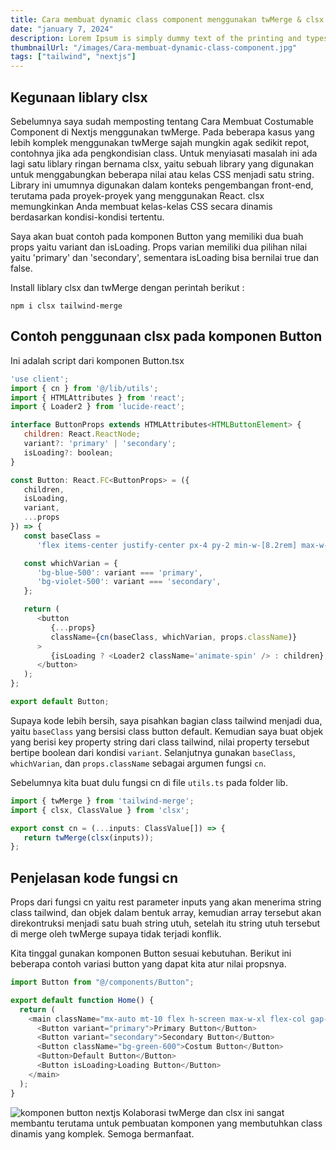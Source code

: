 ```yaml
---
title: Cara membuat dynamic class component menggunakan twMerge & clsx
date: "january 7, 2024"
description: Lorem Ipsum is simply dummy text of the printing and typesetting industry.
thumbnailUrl: "/images/Cara-membuat-dynamic-class-component.jpg"
tags: ["tailwind", "nextjs"]
---
```


## Kegunaan liblary clsx

Sebelumnya saya sudah memposting tentang Cara Membuat Costumable Component di Nextjs menggunakan twMerge. Pada beberapa kasus yang lebih komplek menggunakan twMerge sajah mungkin agak sedikit repot, contohnya jika ada pengkondisian class. Untuk menyiasati masalah ini ada lagi satu liblary ringan bernama clsx, yaitu sebuah library yang digunakan untuk menggabungkan beberapa nilai atau kelas CSS menjadi satu string. Library ini umumnya digunakan dalam konteks pengembangan front-end, terutama pada proyek-proyek yang menggunakan React. clsx memungkinkan Anda membuat kelas-kelas CSS secara dinamis berdasarkan kondisi-kondisi tertentu.

Saya akan buat contoh pada komponen Button yang memiliki dua buah props yaitu variant dan isLoading. Props varian memiliki dua pilihan nilai yaitu 'primary' dan 'secondary', sementara isLoading bisa bernilai true dan false.

Install liblary clsx dan twMerge dengan perintah berikut :

```npm
npm i clsx tailwind-merge
```

## Contoh penggunaan clsx pada komponen Button

Ini adalah script dari komponen Button.tsx

```javascript
'use client';
import { cn } from '@/lib/utils';
import { HTMLAttributes } from 'react';
import { Loader2 } from 'lucide-react';

interface ButtonProps extends HTMLAttributes<HTMLButtonElement> {
   children: React.ReactNode;
   variant?: 'primary' | 'secondary';
   isLoading?: boolean;
}

const Button: React.FC<ButtonProps> = ({
   children,
   isLoading,
   variant,
   ...props
}) => {
   const baseClass =
      'flex items-center justify-center px-4 py-2 min-w-[8.2rem] max-w-min rounded-md bg-gray-800 text-white font-semibold';

   const whichVarian = {
      'bg-blue-500': variant === 'primary',
      'bg-violet-500': variant === 'secondary',
   };

   return (
      <button
         {...props}
         className={cn(baseClass, whichVarian, props.className)}
      >
         {isLoading ? <Loader2 className='animate-spin' /> : children}
      </button>
   );
};

export default Button;
```

Supaya kode lebih bersih, saya pisahkan bagian class tailwind menjadi dua, yaitu `baseClass` yang bersisi class button default. Kemudian saya buat objek yang berisi key property string dari class tailwind, nilai property tersebut bertipe boolean dari kondisi `variant`. Selanjutnya gunakan `baseClass`, `whichVarian`, dan `props.className` sebagai argumen fungsi `cn`.

Sebelumnya kita buat dulu fungsi cn di file `utils.ts` pada folder lib.

```javascript
import { twMerge } from 'tailwind-merge';
import { clsx, ClassValue } from 'clsx';

export const cn = (...inputs: ClassValue[]) => {
   return twMerge(clsx(inputs));
};
```

## Penjelasan kode fungsi cn

Props dari fungsi cn yaitu rest parameter inputs yang akan menerima string class tailwind, dan objek dalam bentuk array, kemudian array tersebut akan direkontruksi menjadi satu buah string utuh, setelah itu string utuh tersebut di merge oleh twMerge supaya tidak terjadi konflik.

Kita tinggal gunakan komponen Button sesuai kebutuhan. Berikut ini beberapa contoh variasi button yang dapat kita atur nilai propsnya.

```javascript
import Button from "@/components/Button";

export default function Home() {
  return (
    <main className="mx-auto mt-10 flex h-screen max-w-xl flex-col gap-2">
      <Button variant="primary">Primary Button</Button>
      <Button variant="secondary">Secondary Button</Button>
      <Button className="bg-green-600">Costum Button</Button>
      <Button>Default Button</Button>
      <Button isLoading>Loading Button</Button>
    </main>
  );
}
```

![komponen button nextjs](https://res.cloudinary.com/djlpcw7uf/image/upload/v1704630253/blog.juhancoding.dev/chrome-capture-2024-1-7_1_kurozw.gif)
Kolaborasi twMerge dan clsx ini sangat membantu terutama untuk pembuatan komponen yang membutuhkan class dinamis yang komplek. Semoga bermanfaat.
